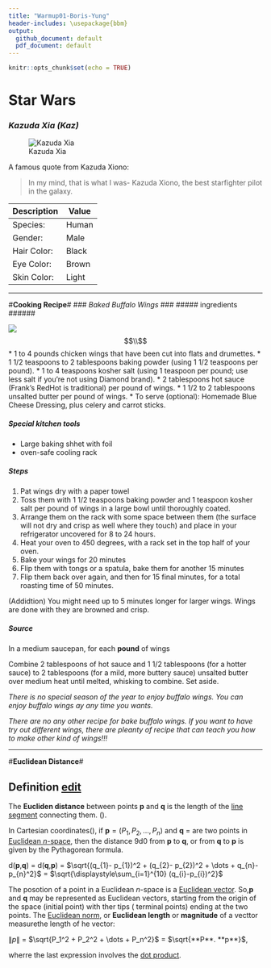 ```yaml
---
title: "Warmup01-Boris-Yung"
header-includes: \usepackage{bbm}
output:
  github_document: default
  pdf_document: default
---
```


```r
knitr::opts_chunk$set(echo = TRUE)
```

# **Star Wars**#
### *Kazuda Xia (Kaz)* ###

![Kazuda Xia](https://vafloc02.s3.amazonaws.com/isyn/images/f738/img-2488738-f.jpg)

A famous quote from Kazuda Xiono:

> In my mind, that is what I was- Kazuda Xiono, the best starfighter pilot in the galaxy.


Description | Value
----------- | ----------
Species:    | Human
Gender:     | Male
Hair Color: | Black
Eye Color:  | Brown
Skin Color: | Light

------

#**Cooking Recipe**# 
### *Baked Buffalo Wings* ###
##### ingredients ######

![](https://cdn.cpnscdn.com/static.coupons.com/ext/kitchme/images/recipes/600x400/unbelievable-baked-buffalo-wings-155021_15031.jpg)    
$$\\$$
* 1 to 4 pounds chicken wings that have been cut into flats and drumettes.
* 1 1/2 teaspoons to 2 tablespoons baking powder (using 1 1/2 teaspoons per pound).
* 1 to 4 teaspoons kosher salt (using 1 teaspoon per pound; use less salt if you’re not using Diamond brand).
* 2 tablespoons hot sauce (Frank’s RedHot is traditional) per pound of wings.
* 1 1/2 to 2 tablespoons unsalted butter per pound of wings.
* To serve (optional): Homemade Blue Cheese Dressing, plus celery and carrot sticks. 

##### Special kitchen tools #####
* Large baking shhet with foil 
* oven-safe cooling rack 

##### Steps ##### 
1. Pat wings dry with a paper towel 
2. Toss them with 1 1/2 teaspoons baking powder and 1 teaspoon kosher salt per pound of wings in a large bowl until thoroughly coated. 
3. Arrange them on the rack with some space between them (the surface will not dry and crisp as well where they touch) and place in your refrigerator uncovered for 8 to 24 hours.
4. Heat your oven to 450 degrees, with a rack set in the top half of your oven. 
5. Bake your wings for 20 minutes 
6. Flip them with tongs or a spatula, bake them for another 15 minutes
7. Flip them back over again, and then for 15 final minutes, for a total roasting time of 50 minutes. 

(Addidtion) You might need up to 5 minutes longer for larger wings. Wings are done with they are browned and crisp.

##### Source #####
######## In a medium saucepan, for each **pound** of wings ########
Combine 2 tablespoons of hot sauce and 1 1/2 tablespoons (for a hotter sauce) to 2 tablespoons (for a mild, more buttery sauce) unsalted butter over medium heat until melted, whisking to combine. Set aside. 

*There is no special season of the year to enjoy buffalo wings. You can enjoy buffalo wings ay any time you wants.* 

*There are no any other recipe for bake buffalo wings. If you want to have try out different wings, there are pleanty of recipe that can teach you how to make other kind of wings!!!* 

-----

#**Euclidean Distance**# 

**Definition** [edit]()
------------------
The **Eucliden distance** between points **p** and **q** is the length of the [line segment]() connecting them. (\overline{**pq**}).

In Cartesian coordinates(), if $\boldsymbol{p} = (P_{1}, P_{2},\dotsc,P_{n})$ and $\boldsymbol{q}$ = are two points in [Euclidean *n-*space](), then the distance 9d0 from **p** to **q**, or from **q** to **p** is given by the Pythagorean formula.  

  d(**p**,**q**) = d(**q**,**p**) = $\sqrt{(q_{1}- p_{1})^2 +
  (q_{2}- p_{2})^2 + \dots + q_{n}-p_{n}^2}$
                 = $\sqrt{\displaystyle\sum_{i=1}^{10} (q_{i}-p_{i})^2}$
              
The posotion of a point in a Euclidean *n*-space is a [Euclidean vector](). So,**p** and **q** may be represented as Euclidean vectors, starting from the origin of the space (initial point) with ther tips ( terminal points) ending at the two points. The [Euclidean norm](), or **Euclidean length** or **magnitude** of a vecttor measurethe length of he vector: 

$\|p\|$ = $\sqrt{P_1^2 + P_2^2 + \dots + P_n^2}$ = $\sqrt{**P**. **p**}$, 

wherre the last expression involves the [dot product](). 

